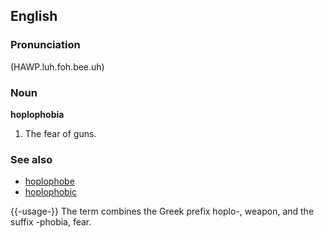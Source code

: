 ==English==

===Pronunciation===
(HAWP.luh.foh.bee.uh) 

===Noun===
'''hoplophobia'''
# The fear of guns.

===See also===
*[[hoplophobe]]
*[[hoplophobic]]

{{-usage-}}
The term combines the Greek prefix hoplo-, weapon, and the suffix  -phobia, fear.